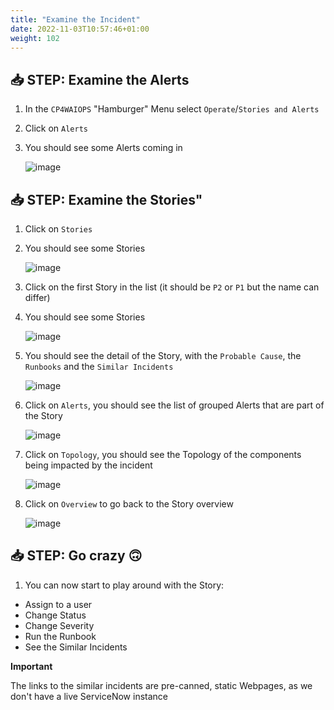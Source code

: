 ```yaml
---
title: "Examine the Incident"
date: 2022-11-03T10:57:46+01:00
weight: 102
---
```




## 📥 STEP: Examine the Alerts



1. In the `CP4WAIOPS` "Hamburger" Menu select `Operate`/`Stories and Alerts`

1. Click on `Alerts`

1. You should see some Alerts coming in 

	![image](./../images/48_check.png)


## 📥 STEP: Examine the Stories"

1. Click on `Stories`

1. You should see some Stories

	![image](./../images/49_check.png)

1. Click on the first Story in the list (it should be `P2` or `P1` but the name can differ)

1. You should see some Stories

	![image](./../images/49_check.png)

1. You should see the detail of the Story, with the `Probable Cause`, the `Runbooks` and the `Similar Incidents`

	![image](./../images/50_check.png)

1. Click on `Alerts`, you should see the list of grouped Alerts that are part of the Story

	![image](./../images/51_check.png)

1. Click on `Topology`, you should see the Topology of the components being impacted by the incident

	![image](./../images/52_check.png)
	
1. Click on `Overview` to go back to the Story overview

	![image](./../images/50_check.png)


## 📥 STEP: Go crazy 🙃


1. You can now start to play around with the Story:

* Assign to a user
* Change Status
* Change Severity
* Run the Runbook
* See the Similar Incidents



<InlineNotification kind="error"> 

**Important**

The links to the similar incidents are pre-canned, static Webpages, as we don't have a live ServiceNow instance

</InlineNotification>


